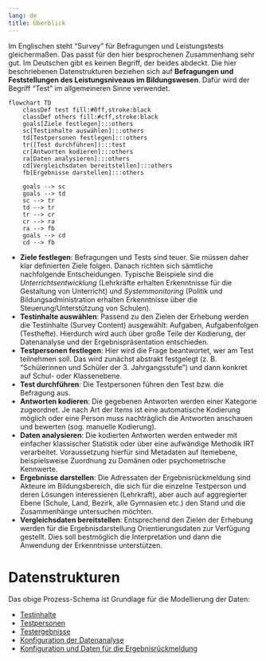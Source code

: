 ```yaml
---
lang: de
title: Überblick
---
```


Im Englischen steht "Survey" für Befragungen und Leistungstests gleichermaßen. Das passt für den hier besprochenen Zusammenhang sehr gut. Im Deutschen gibt es keinen Begriff, der beides abdeckt. Die hier beschriebenen Datenstrukturen beziehen sich auf **Befragungen und Feststellungen des Leistungsniveaus im Bildungswesen**. Dafür wird der Begriff "Test" im allgemeineren Sinne verwendet. 

```mermaid
flowchart TD
    classDef test fill:#0ff,stroke:black
    classDef others fill:#cff,stroke:black
    goals[Ziele festlegen]:::others
    sc[Testinhalte auswählen]:::others
    td[Testpersonen festlegen]:::others
    tr([Test durchführen]):::test
    cr[Antworten kodieren]:::others
    ra[Daten analysieren]:::others
    cd[Vergleichsdaten bereitstellen]:::others
    fb[Ergebnisse darstellen]:::others

    goals --> sc
    goals --> td
    sc --> tr
    td --> tr
    tr --> cr
    cr --> ra
    ra --> fb
    goals --> cd
    cd --> fb
```

* **Ziele festlegen**: Befragungen und Tests sind teuer. Sie müssen daher klar definierten Ziele folgen. Danach richten sich sämtliche nachfolgende Entscheidungen. Typische Beispiele sind die *Unterrichtsentwicklung* (Lehrkräfte erhalten Erkenntnisse für die Gestaltung von Unterricht) und *Systemmonitoring* (Politik und Bildungsadministration erhalten Erkenntnisse über die Steuerung/Unterstützung von Schulen).
* **Testinhalte auswählen**: Passend zu den Zielen der Erhebung werden die Testinhalte (Survey Content) ausgewählt: Aufgaben, Aufgabenfolgen (Testhefte). Hierdurch wird auch über große Teile der Kodierung, der Datenanalyse und der Ergebnispräsentation entschieden.
* **Testpersonen festlegen**: Hier wird die Frage beantwortet, wer am Test teilnehmen soll. Das wird zunächst abstrakt festgelegt (z. B. "Schülerinnen und Schüler der 3. Jahrgangsstufe") und dann konkret auf Schul- oder Klassenebene.
* **Test durchführen**: Die Testpersonen führen den Test bzw. die Befragung aus.
* **Antworten kodieren**: Die gegebenen Antworten werden einer Kategorie zugeordnet. Je nach Art der Items ist eine automatische Kodierung möglich oder eine Person muss nachträglich die Antworten anschauen und bewerten (sog. manuelle Kodierung).
* **Daten analysieren**: Die kodierten Antworten werden entweder mit einfacher klassischer Statistik oder über eine aufwändige Methodik IRT verarbeitet. Voraussetzung hierfür sind Metadaten auf Itemebene, beispielsweise Zuordnung zu Domänen oder psychometrische Kennwerte.
* **Ergebnisse darstellen**: Die Adressaten der Ergebnisrückmeldung sind Akteure im Bildungsbereich, die sich für die einzelne Testperson und deren Lösungen interessieren (Lehrkraft), aber auch auf aggregierter Ebene (Schule, Land, Bezirk, alle Gymnasien etc.) den Stand und die Zusammenhänge untersuchen möchten.
* **Vergleichsdaten bereitstellen**: Entsprechend den Zielen der Erhebung werden für die Ergebnisdarstellung Orientierungsdaten zur Verfügung gestellt. Dies soll bestmöglich die Interpretation und dann die Anwendung der Erkenntnisse unterstützen.

# Datenstrukturen

Das obige Prozess-Schema ist Grundlage für die Modellierung der Daten:

* [Testinhalte](content.qmd)
* [Testpersonen](testtakers.qmd)
* [Testergebnisse](test-output.qmd)
* [Konfiguration der Datenanalyse](analysis.qmd)
* [Konfiguration und Daten für die Ergebnisrückmeldung](feedback.qmd)
